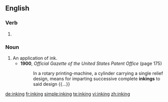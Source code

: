 ==English==

===Verb===
{{head|en}}

# {{present participle of|ink}}

===Noun===
{{en-noun}}

# An application of ink.
#* '''1900''', ''Official Gazette of the United States Patent Office'' (page 175)
#*: In a rotary printing-machine, a cylinder carrying a single relief design, means for imparting successive complete '''inkings''' to said design {{...}}

[[de:inking]]
[[fr:inking]]
[[simple:inking]]
[[te:inking]]
[[vi:inking]]
[[zh:inking]]